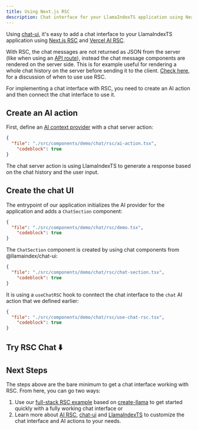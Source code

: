 ```yaml
---
title: Using Next.js RSC
description: Chat interface for your LlamaIndexTS application using Next.js RSC
---
```


Using [chat-ui](https://github.com/run-llama/chat-ui), it's easy to add a chat interface to your LlamaIndexTS application using [Next.js RSC](https://nextjs.org/docs/app/building-your-application/rendering/server-components) and [Vercel AI RSC](https://sdk.vercel.ai/docs/ai-sdk-rsc/overview).

With RSC, the chat messages are not returned as JSON from the server (like when using an [API route](./chat)), instead the chat message components are rendered on the server side.
This is for example useful for rendering a whole chat history on the server before sending it to the client. [Check here](https://sdk.vercel.ai/docs/getting-started/navigating-the-library#when-to-use-ai-sdk-rsc), for a discussion of when to use use RSC.

For implementing a chat interface with RSC, you need to create an AI action and then connect the chat interface to use it.

## Create an AI action

First, define an [AI context provider](https://sdk.vercel.ai/examples/rsc/state-management/ai-ui-states) with a chat server action:

```json doc-gen:file
{
  "file": "./src/components/demo/chat/rsc/ai-action.tsx",
	"codeblock": true
}
```

The chat server action is using LlamaIndexTS to generate a response based on the chat history and the user input.

## Create the chat UI

The entrypoint of our application initializes the AI provider for the application and adds a `ChatSection` component:

```json doc-gen:file
{
  "file": "./src/components/demo/chat/rsc/demo.tsx",
	"codeblock": true
}
```

The `ChatSection` component is created by using chat components from @llamaindex/chat-ui:

```json doc-gen:file
{
  "file": "./src/components/demo/chat/rsc/chat-section.tsx",
	"codeblock": true
}
```

It is using a `useChatRSC` hook to conntect the chat interface to the `chat` AI action that we defined earlier:

```json doc-gen:file
{
  "file": "./src/components/demo/chat/rsc/use-chat-rsc.tsx",
	"codeblock": true
}
```

## Try RSC Chat ⬇️

<ChatDemoRSC />

## Next Steps

The steps above are the bare minimum to get a chat interface working with RSC. From here, you can go two ways:

1. Use our [full-stack RSC example](https://github.com/run-llama/nextjs-rsc) based on [create-llama](https://github.com/run-llama/create-llama) to get started quickly with a fully working chat interface or
2. Learn more about [AI RSC](https://sdk.vercel.ai/examples/rsc), [chat-ui](https://github.com/run-llama/chat-ui) and [LlamaIndexTS](https://github.com/run-llama/llamaindex-ts) to customize the chat interface and AI actions to your needs.

